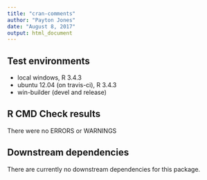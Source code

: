 ```yaml
---
title: "cran-comments"
author: "Payton Jones"
date: "August 8, 2017"
output: html_document
---
```


## Test environments
* local windows, R 3.4.3
* ubuntu 12.04 (on travis-ci), R 3.4.3
* win-builder (devel and release)

## R CMD Check results
There were no ERRORS or WARNINGS

## Downstream dependencies
There are currently no downstream dependencies for this package.
